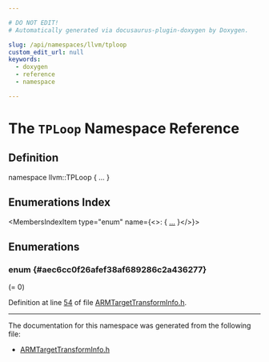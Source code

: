 ```yaml
---

# DO NOT EDIT!
# Automatically generated via docusaurus-plugin-doxygen by Doxygen.

slug: /api/namespaces/llvm/tploop
custom_edit_url: null
keywords:
  - doxygen
  - reference
  - namespace

---
```





# The `TPLoop` Namespace Reference

<DoxygenPage pluginConfig={pluginConfig}>



## Definition

<CodeBlock>namespace llvm::TPLoop &#123; ... &#125;</CodeBlock>

## Enumerations Index

<MembersIndex>

<MembersIndexItem
  type="enum"
  name={<>:  &#123; <a href="#aec6cc0f26afef38af689286c2a436277">...</a> &#125;</>}>
</MembersIndexItem>

</MembersIndex>


<SectionDefinition>

## Enumerations

### enum  {#aec6cc0f26afef38af689286c2a436277}

<MemberDefinition
  prototype="enum llvm::TPLoop::MemTransfer ">

<EnumerationList title="Enumeration values">

<Link id="aec6cc0f26afef38af689286c2a436277a77557dfd96a104e90e4032c87b1b341c" />
<EnumerationListItem name="ForceDisabled">
 (= 0)
</EnumerationListItem>

<Link id="aec6cc0f26afef38af689286c2a436277a878012c51c8edbf0f3040dea615a7fbd" />
<EnumerationListItem name="ForceEnabled">

</EnumerationListItem>

<Link id="aec6cc0f26afef38af689286c2a436277a4a8e194cc347b9c63c21d17e50cb354d" />
<EnumerationListItem name="Allow">

</EnumerationListItem>

</EnumerationList>

Definition at line <a href="/docs/api/files/lib/lib/target/lib/target/arm/armtargettransforminfo-h/#l00054">54</a> of file <a href="/docs/api/files/lib/lib/target/lib/target/arm/armtargettransforminfo-h">ARMTargetTransformInfo.h</a>.
</MemberDefinition>

</SectionDefinition>

<hr/>

The documentation for this namespace was generated from the following file:

<ul>
<li><a href="/docs/api/files/lib/lib/target/lib/target/arm/armtargettransforminfo-h">ARMTargetTransformInfo.h</a></li>
</ul>

</DoxygenPage>
